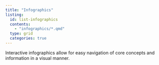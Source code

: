 ```yaml
---
title: "Infographics"
listing:
  id: list-infographics
  contents:
    - "infographics/*.qmd"
  type: grid
  categories: true
---
```


Interactive infographics allow for easy navigation of core concepts and information in a visual manner.

::: {#list-infographics}
:::


